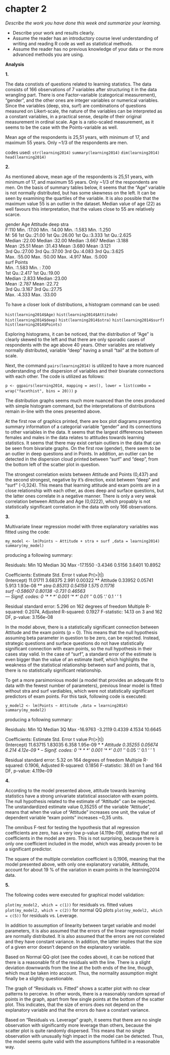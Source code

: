 # chapter 2

*Describe the work you have done this week and summarize your learning.*

- Describe your work and results clearly. 
- Assume the reader has an introductory course level understanding of writing and reading R code as well as statistical methods.
- Assume the reader has no previous knowledge of your data or the more advanced methods you are using.


**Analysis**

**1.** 

The data constists of questions related to learning statistics.
The data consists of 166 observations of 7 variables after structuring it in the data wrangling part. There is one Factor-variable (categorical measurement), "gender", and the other ones are integer variables or numerical variables. Since the variables  (deep, stra, surf) are combinations of questions measured on Likert-scale, the nature of the variables can be interpreted as a constant variables, in a practical sense, despite of their original measurement in ordinal scale. Age is a ratio-scaled measurement, as it seems to be the case with the Points-variable as well.

Mean age of the respondents is 25,51 years, with minimum of 17, and maximum 55 years. Only ~1/3 of the respondents are men.

codes used: `str(learning2014)`
            `summary(learning2014)`
            `dim(learning2014)`
            `head(learning2014)`
            
            
**2.** 

As mentioned above, mean age of the respondents is 25,51 years, with minimum of 17, and maximum 55 years. Only ~1/3 of the respondents are men. On the basis of summary tables below, it seems that the "Age" variable is not normally distributed, but has some skewness on the left. It can be seen by examining the quartiles of the variable. It is also possible that the maximum value 55 is an outlier in the dataset. Median value of age (22) as well favours this interpretation, that the values close to 55 are relatively  scarce.

gender       Age           Attitude          deep            stra      
 F:110   Min.   :17.00   Min.   :14.00   Min.   :1.583   Min.   :1.250  
 M: 56   1st Qu.:21.00   1st Qu.:26.00   1st Qu.:3.333   1st Qu.:2.625  
         Median :22.00   Median :32.00   Median :3.667   Median :3.188  
         Mean   :25.51   Mean   :31.43   Mean   :3.680   Mean   :3.121  
         3rd Qu.:27.00   3rd Qu.:37.00   3rd Qu.:4.083   3rd Qu.:3.625  
         Max.   :55.00   Max.   :50.00   Max.   :4.917   Max.   :5.000  
      surf           Points     
 Min.   :1.583   Min.   : 7.00  
 1st Qu.:2.417   1st Qu.:19.00  
 Median :2.833   Median :23.00  
 Mean   :2.787   Mean   :22.72  
 3rd Qu.:3.167   3rd Qu.:27.75  
 Max.   :4.333   Max.   :33.00
 
 To have a closer look of distributions, a histogram command can be used:
 
`hist(learning2014$Age)`
`hist(learning2014$Attitude)`
`hist(learning2014$deep)`
`hist(learning2014$stra)`
`hist(learning2014$surf)`
`hist(learning2014$Points)`

Exploring histograms, it can be noticed, that the distribution of "Age" is clearly skewed to the left and that there are only sporadic cases of respondents with the age above 40 years. Other variables are relatively normally distributed, variable "deep" having a small "tail" at the bottom of scale.

Next, the command `pairs(learning2014)` is utilized to have a more nuanced understanding of the dispersion of variables and their bivariate connections with each other. The code is utilized as follows:


`p <- ggpairs(learning2014, mapping = aes(), lower = list(combo = wrap("facethist", bins = 20)))`
`p`


The distribution graphs seems much more nuanced than the ones produced with simple histogram command, but the interpretations of distributions remain in-line with the ones presented above.

At the first row of graphics printed, there are box plot diagrams presenting summary information of a categorial variable "gender" and its connections to other variables in the data. It seems that the largest differences between females and males in the data relates to attitudes towards learning statistics.
It seems that there may exist certain outliers in the data that can be seen from bivariate graphs. On the first row (gender), there seem to be an outlier in deep questions and in Points. In addition, an outlier can be detected in the dispersion cloud printed between "surf" and "deep", from the bottom left of the scatter plot in question.

The strongest correlation exists between Attitude and Points (0,437) and the second strongest, negative by it's direction, exist between "deep" and "surf" (-0,324). This means that learning attitude and exam points are in a close relationship with each other, as does deep and surface questions, but the latter ones correlate in a negative manner. There is only a very weak correlation between Attitude and Age (0,0222), which propably is not statistically significant correlation in the data with only 166 observations.


**3.** 

Multivariate linear regression model with three explanatory variables was fitted using the code:

`my_model <- lm(Points ~ Attitude + stra + surf ,data = learning2014)`
`summary(my_model)`


producing a following summary:


Residuals:
     Min       1Q   Median       3Q      Max 
-17.1550  -3.4346   0.5156   3.6401  10.8952 

Coefficients:
            Estimate Std. Error t value Pr(>|t|)    
(Intercept) 11.01711    3.68375   2.991  0.00322 ** 
Attitude     0.33952    0.05741   5.913 1.93e-08 ***
stra         0.85313    0.54159   1.575  0.11716    
surf        -0.58607    0.80138  -0.731  0.46563    
---
Signif. codes:  0 ‘* * * ’ 0.001 ‘* * ’ 0.01 ‘*’ 0.05 ‘.’ 0.1 ‘ ’ 1

Residual standard error: 5.296 on 162 degrees of freedom
Multiple R-squared:  0.2074,	Adjusted R-squared:  0.1927 
F-statistic: 14.13 on 3 and 162 DF,  p-value: 3.156e-08


In the model above, there is a statistically significant connection between Attitude and the exam points (p = 0). This means that the null hypothesis assuming beta parameter in question to be zero, can be rejected. Instead, strategic questions and surface questions do not have statistically significant connection with exam points, so the null hypothesis in their cases stay valid. In the case of "surf", a standard error of the estimate is even bigger than the value of an estimate itself, which highlights the weakness of the statistical relationship between surf and points, that is, there is no statistically significant relationship.

To get a more parsimonious model (a model that provides an adequate fit to data with the fewest number of parameters), previous linear model is fitted without stra and surf vardiables, which were not statistically significant predictors of exam points. For this task, following code is executed:

`y_model2 <- lm(Points ~ Attitude ,data = learning2014)`
`summary(my_model2)`

producing a following summary: 


Residuals:
     Min       1Q   Median       3Q      Max 
-16.9763  -3.2119   0.4339   4.1534  10.6645 

Coefficients:
            Estimate Std. Error t value Pr(>|t|)    
(Intercept) 11.63715    1.83035   6.358 1.95e-09 * * *
Attitude     0.35255    0.05674   6.214 4.12e-09 * * *
--
Signif. codes:  0 ‘* * * ’ 0.001 ‘* * ’ 0.01 ‘*’ 0.05 ‘.’ 0.1 ‘ ’ 1

Residual standard error: 5.32 on 164 degrees of freedom
Multiple R-squared:  0.1906,	Adjusted R-squared:  0.1856 
F-statistic: 38.61 on 1 and 164 DF,  p-value: 4.119e-09



**4.** 

According to the model presented above, attitude towards learning statistics have a strong univariate statistical associaton with exam points. The null hypothesis related to the estimate of "Attitude" can be rejected. The unstandardized estimate value 0,35255 of the variable "Attitude", means that when the value of "Attitude" increases one unit, the value of dependent variable "exam points" increases ~0,35 units.

The omnibus F-test for testing the hypothesis that all regression coefficients are zero, has a very low p-value (4.119e-09), stating that not all coefficients in the model are zero. This is not surprising, because there is only one coefficient included in the model, which was already proven to be a significant predictor.

The square of the multiple correlation coefficient is 0,1906, meaning that the model presented above, with only one explanatory variable, Attitude, account for about 19 % of the variation in exam points in the learning2014 data.


**5.** 

The following codes were executed for graphical model validation:

`plot(my_model2, which = c(1))` for residuals vs. fitted values
`plot(my_model2, which = c(2))` for normal QQ plots
`plot(my_model2, which = c(5))` for residuals vs. Leverage.


In addition to assumption of linearity between target variable and model parameters, it is also assumed that the errors of the linear regression model are normally distributed. It is also assumed that the errors are not correlated and they have constant variance. In addition, the latter implies that the size of a given error doesn't depend on the explanatory variable.

Based on Normal QQ-plot (see the codes above), it can be noticed that there is a reasonable fit of the residuals with the line. There is a slight deviation downwards from the line at the both ends of the line, though, which must be taken into account. Thus, the normality assumption might finally be a slighlty questionable.

The graph of "Residuals vs. Fitted" shows a scatter plot with no clear patterns to perceive. In other words, there is a reasonably random spread of points in the graph, apart from few single points at the bottom of the scatter plot. This indicates, that the size of errors does not depend on the explanatory variable and that the errors do have a constant variance.

Based on "Residuals vs. Leverage" graph, it seems that there are no single observation with significantly more leverage than others, because the scatter plot is quite randomly dispersed. This means that no single observation with unusually high impact in the model can be detected. Thus, the model seems quite valid with the assumptions fulfilled in a reasonable way.

